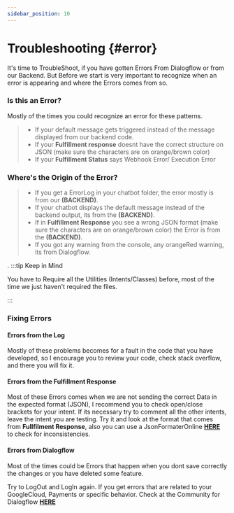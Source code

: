 ```yaml
---
sidebar_position: 10
---
```


# Troubleshooting {#error}


It's time to TroubleShoot, if you have gotten Errors From Dialogflow or from our Backend. But Before we start is very important to recognize when an error is appearing and where the Errors comes from so.

### Is this an Error?

Mostly of the times you could recognize an error for these patterns.

> - If your default message gets triggered instead of the message displayed from our backend code.
> - If your **Fulfillment response** doesnt have the correct structure on JSON (make sure the characters are on orange/brown color)
> - If your **Fulfillment Status** says Webhook Error/ Execution Error

### Where's the Origin of the Error?

> - If you get a ErrorLog in your chatbot folder, the error mostly is from our **(BACKEND)**.
> - If your chatbot displays the default message instead of the backend output, its from the **(BACKEND)**.
> - If in **Fulfillment Response** you see a wrong JSON format (make sure the characters are on orange/brown color) the Error is from the **(BACKEND)**.
> - If you got any warning from the console, any orangeRed warning, its from Dialogflow.

.
:::tip Keep in Mind

You have to Require all the Utilities (Intents/Classes) before, most of the time we just haven't required the files.

:::

<!-- :::danger Take care

This action is dangerous

::: -->

### Fixing Errors

#### Errors from the Log

Mostly of these problems becomes for a fault in the code that you have developed, so I encourage you to review your code, check stack overflow, and there you will fix it.

#### Errors from the Fulfillment Response

Most of these Errors comes when we are not sending the correct Data in the expected format (JSON), I recommend you to check open/close brackets for your intent. If its necessary try to comment all the other intents, leave the intent you are testing. Try it and look at the format that comes from **Fullfilment Response**, also you can use a JsonFormaterOnline [**HERE**](https://jsoneditoronline.org/) to check for inconsistencies.

#### Errors from Dialogflow

Most of the times could be Errors that happen when you dont save correctly the changes or you have deleted some feature.

Try to LogOut and LogIn again. If you get errors that are related to your GoogleCloud, Payments or specific behavior. Check at the Community for Dialogflow [**HERE**](https://groups.google.com/g/dialogflow-essentials-edition-users)
